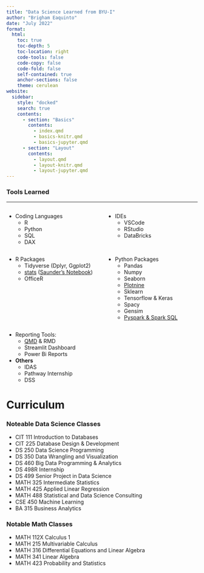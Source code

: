 ```yaml
---
title: "Data Science Learned from BYU-I"
author: "Brigham Eaquinto"
date: "July 2022"
format: 
  html:
    toc: true 
    toc-depth: 5
    toc-location: right
    code-tools: false  
    code-copy: false
    code-fold: false
    self-contained: true
    anchor-sections: false
    theme: cerulean
website:
  sidebar:
    style: "docked"
    search: true
    contents:
      - section: "Basics"
        contents:
          - index.qmd
          - basics-knitr.qmd
          - basics-jupyter.qmd
      - section: "Layout"
        contents:
          - layout.qmd
          - layout-knitr.qmd
          - layout-jupyter.qmd
---
```



### Tools Learned 

----

:::::::::::::: {.columns}
::: {.column width="50%"}

- Coding Languages
    - R 
    - Python
    - SQL 
    - DAX

:::
::: {.column width="50%"}

- IDEs 
    - VSCode
    - RStudio
    - DataBricks

:::
::::::::::::::

:::::::::::::: {.columns}
::: {.column width="50%"}

- R Packages
    - Tidyverse (Dplyr, Ggplot2)
    - [stats](https://stat.ethz.ch/R-manual/R-devel/library/stats/html/00Index.html) ([Saunder's Notebook](https://byuistats.github.io/Statistics-Notebook/))
    - OfficeR

:::
::: {.column width="50%"}

- Python Packages
    - Pandas
    - Numpy
    - Seaborn
    - [Plotnine](https://plotnine.readthedocs.io/en/stable/api.html)
    - Sklearn 
    - Tensorflow & Keras 
    - Spacy
    - Gensim 
    - [Pyspark & Spark SQL](pyspark\pyspark.html) 

:::
::::::::::::::



- Reporting Tools: 
    - [QMD](QMD Notes\qmd_notes.html) & RMD
    - Streamlit Dashboard 
    - Power Bi Reports
 

- __Others__
    - IDAS 
    - Pathway Internship 
    - DSS

 
# Curriculum


### Noteable Data Science Classes
- CIT 111 Introduction to Databases
- CIT 225 Database Design & Development
- DS 250 Data Science Programming 
- DS 350 Data Wrangling and Visualization
- DS 460 Big Data Programming & Analytics
- DS 498R Internship
- DS 499 Senior Project in Data Science 
- MATH 325 Intermediate Statistics 
- MATH 425 Applied Linear Regression
- MATH 488 Statistical and Data Science Consulting
- CSE 450 Machine Learning 
- BA 315 Business Analytics



### Notable Math Classes
- MATH 112X Calculus 1
- MATH 215 Multivariable Calculus 
- MATH 316 Differential Equations and Linear Algebra
- MATH 341 Linear Algebra 
- MATH 423 Probability and Statistics 